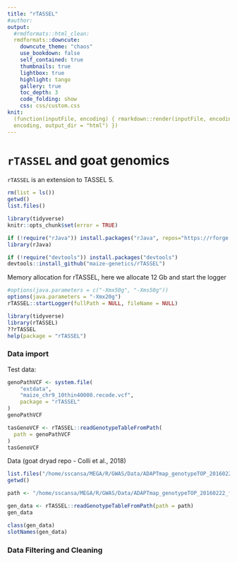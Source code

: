 ```yaml
---
title: "rTASSEL"
#author:
output:
  #rmdformats::html_clean:
  rmdformats::downcute:
    downcute_theme: "chaos"
    use_bookdown: false
    self_contained: true
    thumbnails: true
    lightbox: true
    highlight: tango
    gallery: true
    toc_depth: 3
    code_folding: show
    css: css/custom.css
knit:
  (function(inputFile, encoding) { rmarkdown::render(inputFile, encoding =
  encoding, output_dir = "html") })
---
```


# `rTASSEL` and goat genomics

`rTASSEL` is an extension to TASSEL 5.
```r
rm(list = ls())
getwd()
list.files()

library(tidyverse)
knitr::opts_chunk$set(error = TRUE)
```

```r
if (!require("rJava")) install.packages("rJava", repos="https://rforge.net")
library(rJava)

if (!require("devtools")) install.packages("devtools")
devtools::install_github("maize-genetics/rTASSEL")
```
Memory allocation for rTASSEL, here we allocate 12 Gb and start the logger
```r
#options(java.parameters = c("-Xmx50g", "-Xms50g"))
options(java.parameters = "-Xmx20g")
rTASSEL::startLogger(fullPath = NULL, fileName = NULL)
```
```r
library(tidyverse)
library(rTASSEL)
??rTASSEL
help(package = "rTASSEL")
```
### Data import
Test data:
```r
genoPathVCF <- system.file(
    "extdata",
    "maize_chr9_10thin40000.recode.vcf",
    package = "rTASSEL"
)
genoPathVCF

tasGenoVCF <- rTASSEL::readGenotypeTableFromPath(
  path = genoPathVCF
)
tasGenoVCF
```
Data (goat dryad repo - Colli et al., 2018)

```r
list.files("/home/sscansa/MEGA/R/GWAS/Data/ADAPTmap_genotypeTOP_20160222_full/out/")
getwd()

path <- "/home/sscansa/MEGA/R/GWAS/Data/ADAPTmap_genotypeTOP_20160222_full/out/ADAPTmap_genotypeTOP_20160222_full.vcf"

gen_data <- rTASSEL::readGenotypeTableFromPath(path = path)
gen_data

class(gen_data)
slotNames(gen_data)
```
### Data Filtering and Cleaning

```r

```